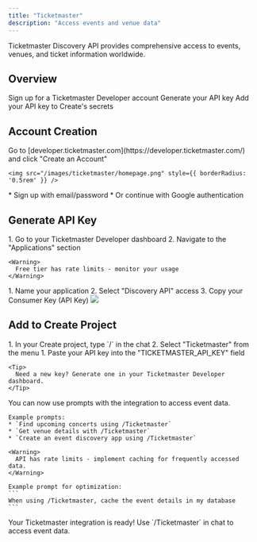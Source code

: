 ```yaml
---
title: "Ticketmaster"
description: "Access events and venue data"
---
```


Ticketmaster Discovery API provides comprehensive access to events, venues, and ticket information worldwide.

## Overview

<CardGroup cols={2}>
  <Card title="Create Account" icon="user">
    Sign up for a Ticketmaster Developer account
  </Card>
  <Card title="Get API Key" icon="key">
    Generate your API key
  </Card>
  <Card title="Copy into Create" icon="plug">
    Add your API key to Create's secrets
  </Card>
</CardGroup>

## Account Creation

<Steps>
  <Step title="Visit Ticketmaster Developer Portal">
    Go to [developer.ticketmaster.com](https://developer.ticketmaster.com/) and click "Create an Account"
    
    <img src="/images/ticketmaster/homepage.png" style={{ borderRadius: '0.5rem' }} />
  </Step>

  <Step title="Choose Signup Method">
    * Sign up with email/password
    * Or continue with Google authentication
  </Step>
</Steps>

## Generate API Key

<Steps>
  <Step title="Access API Keys">
    1. Go to your Ticketmaster Developer dashboard
    2. Navigate to the "Applications" section
    
    <Warning>
      Free tier has rate limits - monitor your usage
    </Warning>
  </Step>

  <Step title="Create New Key">
    1. Name your application
    2. Select "Discovery API" access
    3. Copy your Consumer Key (API Key)
    <img src="/images/ticketmaster/apigen.png" style={{ borderRadius: '0.5rem' }} />
  </Step>
</Steps>

## Add to Create Project

<Steps>
  <Step title="Add the integration">
    1. In your Create project, type `/` in the chat 
    2. Select "Ticketmaster" from the menu
  </Step>

  <Step title="Add your API key">
    1. Paste your API key into the "TICKETMASTER_API_KEY" field
    
    <Tip>
      Need a new key? Generate one in your Ticketmaster Developer dashboard.
    </Tip>
  </Step>

  <Step title="Start searching">
    You can now use prompts with the integration to access event data.

    Example prompts:
    * `Find upcoming concerts using /Ticketmaster`
    * `Get venue details with /Ticketmaster`
    * `Create an event discovery app using /Ticketmaster`

    <Warning>
      API has rate limits - implement caching for frequently accessed data.
    </Warning>

    Example prompt for optimization:
    ```
    When using /Ticketmaster, cache the event details in my database
    ```
  </Step>
</Steps>

<Note type="success">
  Your Ticketmaster integration is ready! Use `/Ticketmaster` in chat to access event data.
</Note>
